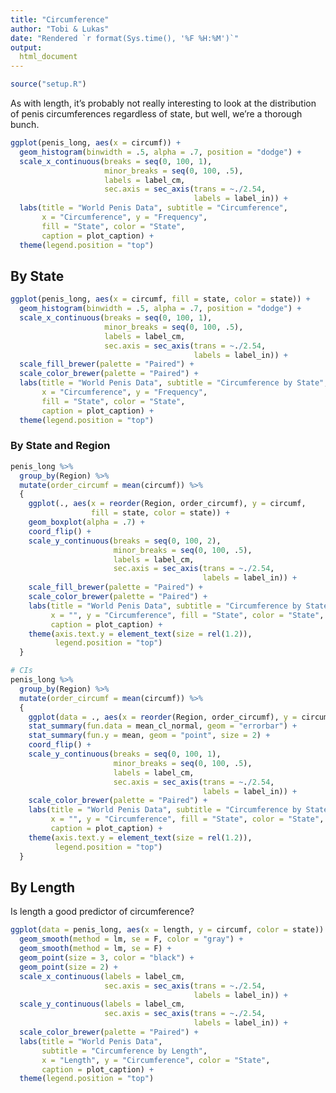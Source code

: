 ```yaml
---
title: "Circumference"
author: "Tobi & Lukas"
date: "Rendered `r format(Sys.time(), '%F %H:%M')`"
output:
  html_document
---
```


```r
source("setup.R")
```

As with length, it's probably not really interesting to look at the distribution of penis circumferences regardless of state, but well, we're a thorough bunch.

```r
ggplot(penis_long, aes(x = circumf)) +
  geom_histogram(binwidth = .5, alpha = .7, position = "dodge") +
  scale_x_continuous(breaks = seq(0, 100, 1), 
                     minor_breaks = seq(0, 100, .5),
                     labels = label_cm,
                     sec.axis = sec_axis(trans = ~./2.54, 
                                         labels = label_in)) +
  labs(title = "World Penis Data", subtitle = "Circumference",
       x = "Circumference", y = "Frequency", 
       fill = "State", color = "State",
       caption = plot_caption) +
  theme(legend.position = "top")
```


## By State

```r
ggplot(penis_long, aes(x = circumf, fill = state, color = state)) +
  geom_histogram(binwidth = .5, alpha = .7, position = "dodge") +
  scale_x_continuous(breaks = seq(0, 100, 1), 
                     minor_breaks = seq(0, 100, .5),
                     labels = label_cm,
                     sec.axis = sec_axis(trans = ~./2.54, 
                                         labels = label_in)) +
  scale_fill_brewer(palette = "Paired") +
  scale_color_brewer(palette = "Paired") +
  labs(title = "World Penis Data", subtitle = "Circumference by State",
       x = "Circumference", y = "Frequency", 
       fill = "State", color = "State",
       caption = plot_caption) +
  theme(legend.position = "top")
```

### By State and Region

```r
penis_long %>%
  group_by(Region) %>%
  mutate(order_circumf = mean(circumf)) %>%
  {
    ggplot(., aes(x = reorder(Region, order_circumf), y = circumf, 
                  fill = state, color = state)) +
    geom_boxplot(alpha = .7) +
    coord_flip() +
    scale_y_continuous(breaks = seq(0, 100, 2), 
                       minor_breaks = seq(0, 100, .5),
                       labels = label_cm,
                       sec.axis = sec_axis(trans = ~./2.54, 
                                           labels = label_in)) +
    scale_fill_brewer(palette = "Paired") +
    scale_color_brewer(palette = "Paired") +
    labs(title = "World Penis Data", subtitle = "Circumference by State",
         x = "", y = "Circumference", fill = "State", color = "State",
         caption = plot_caption) +
    theme(axis.text.y = element_text(size = rel(1.2)),
          legend.position = "top")
  }

# CIs
penis_long %>%
  group_by(Region) %>%
  mutate(order_circumf = mean(circumf)) %>%
  {
    ggplot(data = ., aes(x = reorder(Region, order_circumf), y = circumf, color = state)) +
    stat_summary(fun.data = mean_cl_normal, geom = "errorbar") +
    stat_summary(fun.y = mean, geom = "point", size = 2) +
    coord_flip() +
    scale_y_continuous(breaks = seq(0, 100, 1), 
                       minor_breaks = seq(0, 100, .5),
                       labels = label_cm,
                       sec.axis = sec_axis(trans = ~./2.54, 
                                           labels = label_in)) +
    scale_color_brewer(palette = "Paired") +
    labs(title = "World Penis Data", subtitle = "Circumference by State",
         x = "", y = "Circumference", fill = "State", color = "State",
         caption = plot_caption) +
    theme(axis.text.y = element_text(size = rel(1.2)),
          legend.position = "top")
  }
```

## By Length

Is length a good predictor of circumference?

```r
ggplot(data = penis_long, aes(x = length, y = circumf, color = state)) +
  geom_smooth(method = lm, se = F, color = "gray") +
  geom_smooth(method = lm, se = F) +
  geom_point(size = 3, color = "black") +
  geom_point(size = 2) +
  scale_x_continuous(labels = label_cm,
                     sec.axis = sec_axis(trans = ~./2.54, 
                                         labels = label_in)) +
  scale_y_continuous(labels = label_cm,
                     sec.axis = sec_axis(trans = ~./2.54, 
                                         labels = label_in)) +
  scale_color_brewer(palette = "Paired") +
  labs(title = "World Penis Data",
       subtitle = "Circumference by Length",
       x = "Length", y = "Circumference", color = "State",
       caption = plot_caption) +
  theme(legend.position = "top")
```

